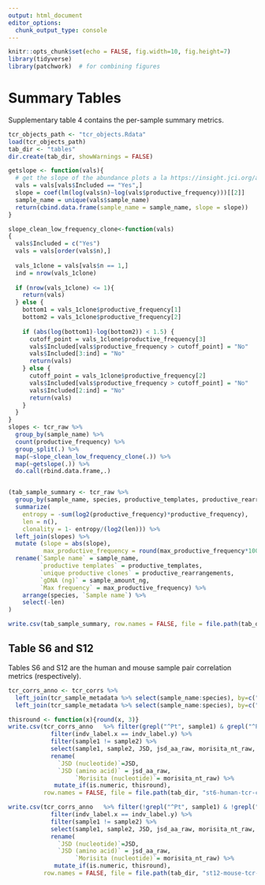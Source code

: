 ```yaml
---
output: html_document
editor_options: 
  chunk_output_type: console
---
```

```r
knitr::opts_chunk$set(echo = FALSE, fig.width=10, fig.height=7) 
library(tidyverse) 
library(patchwork)  # for combining figures
```

# Summary Tables
Supplementary table 4 contains the per-sample summary metrics. 
```r
tcr_objects_path <- "tcr_objects.Rdata"
load(tcr_objects_path)
tab_dir <- "tables"
dir.create(tab_dir, showWarnings = FALSE)

getslope <- function(vals){
  # get the slope of the abundance plots a la https://insight.jci.org/articles/view/121256
  vals = vals[vals$Included == "Yes",]
  slope = coef(lm(log(vals$n)~log(vals$productive_frequency)))[[2]]
  sample_name = unique(vals$sample_name)
  return(cbind.data.frame(sample_name = sample_name, slope = slope))
}

slope_clean_low_frequency_clone<-function(vals)
{
  vals$Included = c("Yes")
  vals = vals[order(vals$n),]
  
  vals_1clone = vals[vals$n == 1,]
  ind = nrow(vals_1clone)
  
  if (nrow(vals_1clone) <= 1){
    return(vals)
  } else {
    bottom1 = vals_1clone$productive_frequency[1]
    bottom2 = vals_1clone$productive_frequency[2]
    
    if (abs(log(bottom1)-log(bottom2)) < 1.5) {
      cutoff_point = vals_1clone$productive_frequency[3]
      vals$Included[vals$productive_frequency > cutoff_point] = "No"
      vals$Included[3:ind] = "No"
      return(vals)
    } else {
      cutoff_point = vals_1clone$productive_frequency[2]
      vals$Included[vals$productive_frequency > cutoff_point] = "No"
      vals$Included[2:ind] = "No"
      return(vals)
    }
  }
} 
slopes <- tcr_raw %>% 
  group_by(sample_name) %>%
  count(productive_frequency) %>% 
  group_split(.) %>% 
  map(~slope_clean_low_frequency_clone(.)) %>%
  map(~getslope(.)) %>% 
  do.call(rbind.data.frame,.)


(tab_sample_summary <- tcr_raw %>% 
  group_by(sample_name, species, productive_templates, productive_rearrangements, sample_amount_ng, max_productive_frequency) %>% 
  summarize(
    entropy = -sum(log2(productive_frequency)*productive_frequency),
    len = n(), 
    clonality = 1- entropy/(log2(len))) %>% 
  left_join(slopes) %>%
  mutate (slope = abs(slope),
          max_productive_frequency = round(max_productive_frequency*100, 2)) %>% 
  rename(`Sample name` = sample_name, 
         `productive templates` = productive_templates,
         `unique productive clones` = productive_rearrangements,
         `gDNA (ng)` = sample_amount_ng,
         `Max frequency` = max_productive_frequency) %>% 
    arrange(species, `Sample name`) %>% 
    select(-len)
)

write.csv(tab_sample_summary, row.names = FALSE, file = file.path(tab_dir, "st4.csv"))


```

## Table S6 and S12
Tables S6 and S12 are the human and mouse sample pair correlation metrics (respectively).  
```r
tcr_corrs_anno <- tcr_corrs %>% 
  left_join(tcr_sample_metadata %>% select(sample_name:species), by=c("sample1" = "sample_name")) %>% 
  left_join(tcr_sample_metadata %>% select(sample_name:species), by=c("sample2" = "sample_name"))

thisround <- function(x){round(x, 3)}
write.csv(tcr_corrs_anno   %>% filter(grepl("^Pt", sample1) & grepl("^Pt", sample2)) %>% 
            filter(indv_label.x == indv_label.y) %>% 
            filter(sample1 != sample2) %>% 
            select(sample1, sample2, JSD, jsd_aa_raw, morisita_nt_raw, overlapping_clones ) %>% 
            rename(
              `JSD (nucleotide)`=JSD,
              `JSD (amino acid)` = jsd_aa_raw, 
                   `Morisita (nucleotide)`= morisita_nt_raw) %>% 
             mutate_if(is.numeric, thisround), 
          row.names = FALSE, file = file.path(tab_dir, "st6-human-tcr-comparisons.csv"))

write.csv(tcr_corrs_anno   %>% filter(!grepl("^Pt", sample1) & !grepl("^Pt", sample2)) %>% 
            filter(indv_label.x == indv_label.y) %>% 
            filter(sample1 != sample2) %>% 
            select(sample1, sample2, JSD, jsd_aa_raw, morisita_nt_raw, overlapping_clones ) %>% 
            rename(
              `JSD (nucleotide)`=JSD,
              `JSD (amino acid)` = jsd_aa_raw, 
                   `Morisita (nucleotide)`= morisita_nt_raw) %>% 
             mutate_if(is.numeric, thisround), 
          row.names = FALSE, file = file.path(tab_dir, "st12-mouse-tcr-comparisons.csv"))

```


